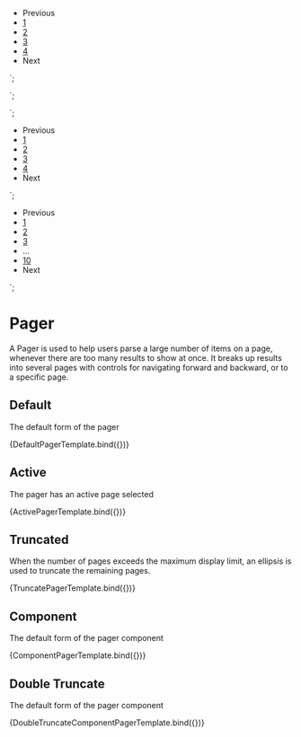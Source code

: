 
<Meta title="Components/Pager" component="Pager" />

  <ul class="jazz-pager" role="navigation" aria-label="pagination">
       <li>
          <a>Previous</a>
       </li>
       <li>
          <a aria-label="Go to page 1" href="javascript:void(0)">1</a>
       </li>
       <li>
          <a aria-label="Go to page 2" href="javascript:void(0)">2</a>
      </li>
      <li>
          <a aria-label="Go to page 3" href="javascript:void(0)">3</a>
      </li>
      <li>
          <a aria-label="Go to page 4" href="javascript:void(0)">4</a>
      </li>
      <li>
          <a>Next</a>
      </li>
   </ul>
   <script id="initscript">
       PrincetonDesignSystem.enableDesignSystem();
   </script>
`;

  <ul id="myPager" class="jazz-pager" role="navigation" aria-label="pagination" data-total-pages="10" data-current-page="4">
   </ul>
   <script id="initscript">
       PrincetonDesignSystem.enableDesignSystem();
   </script>
`;

  <ul id="myPager" class="jazz-pager" role="navigation" aria-label="pagination" data-total-pages="20" data-current-page="7">
   </ul>
   <script id="initscript">
       PrincetonDesignSystem.enableDesignSystem();
   </script>
`;

  <ul role="navigation" aria-label="pagination" class="jazz-pager">
       <li>
          <a>Previous</a>
       </li>
       <li>
          <a aria-current="page" aria-label="Go to page 1" href="javascript:void(0)">1</a>
       </li>
       <li>
          <a aria-label="Go to page 2" href="javascript:void(0)">2</a>
       </li>
       <li>
          <a aria-label="Go to page 3" href="javascript:void(0)">3</a>
       </li>
        <li>
          <a aria-label="Go to page 4" href="javascript:void(0)">4</a>
       </li>
       <li>
          <a>Next</a>
       </li>
   </ul>
   <script id="initscript">
          PrincetonDesignSystem.enableDesignSystem();
   </script>
`;

  <ul role="navigation" aria-label="pagination" class="jazz-pager">
       <li>
          <a>Previous</a>
       </li>
       <li>
          <a aria-label="Go to page 1" href="javascript:void(0)">1</a>
       </li>
       <li>
          <a aria-label="Go to page 2" href="javascript:void(0)">2</a>
      </li>
      <li>
          <a aria-label="Go to page 3" href="javascript:void(0)">3</a>
      </li>
      <li>
          <span aria-disabled="true">…</span>
      </li>
      <li>
        <a aria-label="Go to page 10" href="javascript:void(0)">10</a>
      </li>
      <li>
            <a>Next</a>
      </li>
   </ul>
   <script id="initscript">
          PrincetonDesignSystem.enableDesignSystem();
   </script>
`;

# Pager

A Pager is used to help users parse a large number of items on a page, whenever there are too many results to show at once. It breaks up results into several pages with controls for navigating forward and backward, or to a specific page.

## Default
The default form of the pager

<Canvas>
    <Story name="Default" args={{
        }}>
        {DefaultPagerTemplate.bind({})}
    </Story>
</Canvas>

## Active
The pager has an active page selected

<Canvas>
    <Story name="Active" args={{
        }}>
        {ActivePagerTemplate.bind({})}
    </Story>
</Canvas>

## Truncated
When the number of pages exceeds the maximum display limit, an ellipsis is used to truncate the remaining pages.

<Canvas>
    <Story name="Truncated" args={{
        }}>
          {TruncatePagerTemplate.bind({})}
    </Story>
</Canvas>

## Component
The default form of the pager component

<Canvas>
    <Story name="Simple Component" args={{
        }}>
        {ComponentPagerTemplate.bind({})}
    </Story>
</Canvas>

## Double Truncate
The default form of the pager component

<Canvas>
    <Story name="Double Truncate" args={{
        }}>
        {DoubleTruncateComponentPagerTemplate.bind({})}
    </Story>
</Canvas>

